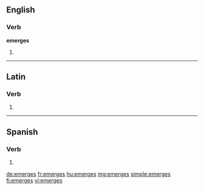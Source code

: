 ==English==

===Verb===
'''emerges'''

# {{third-person singular of|[[emerge]]}}

----

==Latin==

===Verb===
{{la-verb-form|ēmergēs}}

# {{conjugation of|emergo|ēmergō|2|s|fut|act|ind|lang=la}}
{{count page|[[Wiktionary:Page count]]}}

----

==Spanish==

===Verb===
{{es-verb-form|emerger}}

# {{es-verb form of|ending=er|mood=indicative|tense=present|pers=2|formal=no|number=singular|[[emerger]]}}

[[de:emerges]]
[[fr:emerges]]
[[hu:emerges]]
[[mg:emerges]]
[[simple:emerges]]
[[fi:emerges]]
[[vi:emerges]]